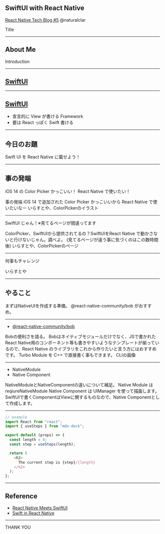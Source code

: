 
<Head>
  <Meta
    title="swiftui-with-react-native"
    description="Enter description here"
    publishedAt={"2020-10-15T06:55:34.152Z"}
    host="https://swiftui-with-react-native.naturalclar.now.sh"
  />
</Head>

## SwiftUI with React Native

[React Native Tech Blog #5](https://ducklings.connpass.com/event/189206/)
@naturalclar

<Notes>Title</Notes>

---

## About Me

<Profile />

<Notes>Introduction</Notes>

---

## [SwiftUI](https://developer.apple.com/xcode/swiftui/)

<Logo name="swiftui" />

---

## [SwiftUI](https://developer.apple.com/xcode/swiftui/)

- 宣言的に View が書ける Framework
- 要は React っぽく Swift 書ける

---

## 今日のお題

Swift UI を
React Native に載せよう！

---

## 事の発端

iOS 14 の Color Picker かっこいい！
React Native で使いたい！

<Note>
  事の発端 iOS 14 で追加された Color Picker かっこいいから React Native
  で使いたいなー いらすとや、ColorPickerのイラスト
</Note>

---

SwiftUI じゃん！※見てるページが間違ってます

<Note>
  ColorPicker、SwiftUIから提供されてるの？SwiftUIをReact Native
  で動かさないと行けないじゃん。調べよ。
  (見てるページが違う事に気づくのはこの数時間後) いらすとや、ColorPickerのページ
</Note>

---

何事もチャレンジ

<Note>いらすとや</Note>

---

## やること

<Note>
  まずはNativeUIを作成する準備。 @react-native-community/bob がおすすめ。
</Note>

---

- [@react-native-community/bob](https://github.com/react-native-community/bob)

<Note>
  Bobの便利さを語る。 Bobはネイティブモジュールだけでなく、JSで書かれたReact
  Native用のコンポーネント等も書きやすいようなテンプレートが揃っているので、React
  Native のライブラリをこれから作りたいと言う方にはおすすめです。 Turbo Module
  を C++ で直接書く事もできます。 CLIの画像
</Note>

---

- NativeModule
- Native Component

<Note>
  NativeModuleとNativeComponentの違いについて補足。 Native Module は
  reqiureNativeModule Native Component は UIManager を使って描画します。
  SwiftUIで書くComponentはViewに関するものなので、Native
  Componentとして作成します。
</Note>

---

<CodeSurferLayout>


```js
// example
import React from "react";
import { useSteps } from "mdx-deck";

export default (props) => {
  const length = 4;
  const step = useSteps(length);

  return (
    <h2>
      The current step is {step}/{length}
    </h2>
  );
};
```

</CodeSurferLayout>


---

## Reference

- [React Native Meets SwiftUI](https://medium.com/better-programming/react-native-meets-swiftui-d1606a8e1681)
- [Swift in React Native](https://teabreak.e-spres-oh.com/swift-in-react-native-the-ultimate-guide-part-1-modules-9bb8d054db03)

---

THANK YOU
